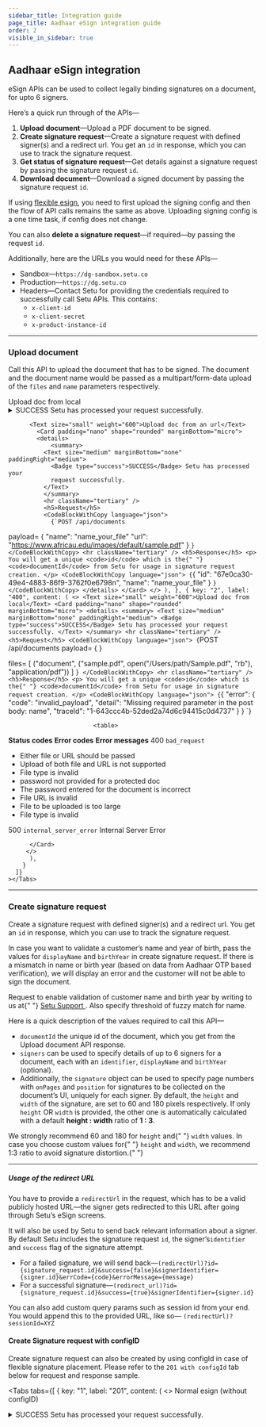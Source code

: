 ```yaml
---
sidebar_title: Integration guide
page_title: Aadhaar eSign integration guide
order: 2
visible_in_sidebar: true
---
```


## Aadhaar eSign integration

eSign APIs can be used to collect legally binding signatures on a document, for upto 6 signers.

Here’s a quick run through of the APIs—

1. **Upload document**—Upload a PDF document to be signed.
2. **Create signature request**—Create a signature request with defined signer(s) and a redirect url. You get an `id` in response, which you can use to track the signature request.
3. **Get status of signature request**—Get details against a signature request by passing the signature request `id`.
4. **Download document**—Download a signed document by passing the signature request `id`.

If using <a href="/data/esign/flexi-esign">flexible esign</a>, you need to first upload the signing config and then the flow of API calls remains the same as above.
Uploading signing config is a one time task, if config does not change.

<Callout type="tip">
    You can also <strong>delete a signature request</strong>—if required—by
    passing the request
    <code>id</code>.
</Callout>

<br />

Additionally, here are the URLs you would need for these APIs—

-   Sandbox—`https://dg-sandbox.setu.co`
-   Production—`https://dg.setu.co`
-   Headers—Contact Setu for providing the credentials required to successfully call Setu APIs. This contains:
    -   `x-client-id`
    -   `x-client-secret`
    -   `x-product-instance-id`

<hr class="primary" />

### Upload document

Call this API to upload the document that has to be signed. The document and the document name would be passed as a multipart/form-data upload of the `files` and `name` parameters respectively.

<Row>
  <Portion desktopSpan="whole">
    <Tabs
      tabs={[
        {
          key: "1",
          label: "201",
          content: (
            <>
            <Text size="small" weight="600">Upload doc from local</Text>
            <Card padding="nano" shape="rounded" marginBottom="micro">
            <details>
              <summary>
              <Text size="medium" marginBottom="none" paddingRight="medium">
                <Badge type="success">SUCCESS</Badge> Setu has processed your
                request successfully.
              </Text>
              </summary>
              <hr className="tertiary" />
              <h5>Request</h5>
              <CodeBlockWithCopy language="json">
                {`POST /api/documents 
payload= { 
    "name": "name_your_file" 
 } 
 
files= [ 
  ("document", ("sample.pdf", open("/Users/path/Sample.pdf", "rb"), "application/pdf")) 
] `}
              </CodeBlockWithCopy>
              <hr className="tertiary" />
              <h5>Response</h5>
              <p>
                You will get a unique <code>id</code> which is the{" "}
                <code>documentId</code> from Setu for usage in signature request
                creation.
              </p>
              <CodeBlockWithCopy language="json">
                {`{
  "id": "67e0ca30-49e4-4883-86f9-3762f0e6798c", 
  "name": "name_your_file" 
} `}
              </CodeBlockWithCopy>
          </details>
          </Card>

          <Text size="small" weight="600">Upload doc from an url</Text>
            <Card padding="nano" shape="rounded" marginBottom="micro">
            <details>
                <summary>
              <Text size="medium" marginBottom="none" paddingRight="medium">
                <Badge type="success">SUCCESS</Badge> Setu has processed your
                request successfully.
              </Text>
              </summary>
              <hr className="tertiary" />
              <h5>Request</h5>
              <CodeBlockWithCopy language="json">
                {`POST /api/documents

payload= {
"name": "name_your_file"
"url": "https://www.africau.edu/images/default/sample.pdf"
} `}
              </CodeBlockWithCopy>
              <hr className="tertiary" />
              <h5>Response</h5>
              <p>
                You will get a unique <code>id</code> which is the{" "}
                <code>documentId</code> from Setu for usage in signature request
                creation.
              </p>
              <CodeBlockWithCopy language="json">
                {`{
"id": "67e0ca30-49e4-4883-86f9-3762f0e6798n",
"name": "name_your_file"
} `}
              </CodeBlockWithCopy>
            </details>
          </Card>
          </>
          ),
        },
        {
          key: "2",
          label: "400",
          content: (
            <>
            <Text size="small" weight="600">Upload doc from local</Text>
            <Card padding="nano" shape="rounded" marginBottom="micro">
            <details>
              <summary>
              <Text size="medium" marginBottom="none" paddingRight="medium">
                <Badge type="success">SUCCESS</Badge> Setu has processed your
                request successfully.
              </Text>
              </summary>
              <hr className="tertiary" />
              <h5>Request</h5>
              <CodeBlockWithCopy language="json">
                {`POST /api/documents
payload= {
}

files= [
("document", ("sample.pdf", open("/Users/path/Sample.pdf", "rb"), "application/pdf"))
] `}
              </CodeBlockWithCopy>
              <hr className="tertiary" />
              <h5>Response</h5>
              <p>
                You will get a unique <code>id</code> which is the{" "}
                <code>documentId</code> from Setu for usage in signature request
                creation.
              </p>
              <CodeBlockWithCopy language="json">
                {`{
"error": {
"code": "invalid_payload",
"detail": "Missing required parameter in the post body: name",
"traceId": "1-643ccc4b-52ded2a74d6c94415c0d4737"
}
} `}
</CodeBlockWithCopy>

                            <table>

  <tr>
    <th>
      <strong>Status codes</strong>
    </th>
    <th>
      <strong>Error codes</strong>
    </th>
    <th>
      <strong>Error messages</strong>
    </th>
  </tr>
  <tr>
    <td>400</td>
    <td><code>bad_request</code></td>
    <td>
      <ul>
        <li>Either file or URL should be passed</li>
        <li>Upload of both file and URL is not supported</li>
        <li>File type is invalid</li>
        <li>password not provided for a protected doc</li>
        <li>The password entered for the document is incorrect</li>
        <li>File URL is invalid</li>
        <li>File to be uploaded is too large</li>
        <li>File type is invalid</li>
      </ul>
    </td>
  </tr>
  <tr>
    <td>500</td>
    <td><code>internal_server_error</code></td>
    <td>
    Internal Server Error
    </td>
  </tr>
</table>
          </details>

          </Card>
         </>
          ),
        }
      ]}
    ></Tabs>

  </Portion>
</Row>

<hr class="primary" />

### Create signature request

Create a signature request with defined signer(s) and a redirect url. You get an `id` in response, which you can use to track the signature request.

In case you want to validate a customer’s name and year of birth, pass the values for `displayName` and `birthYear` in create signature request. If there is a mismatch in name or birth year (based on data from Aadhaar OTP based verification), we will display an error and the customer will not be able to sign the document.

<Callout type="tip">
    Request to enable validation of customer name and birth year by writing to
    us at{" "}
    <a href="https://setu.co/support" target="_blank">
        Setu Support
    </a>
    . Also specify threshold of fuzzy match for name.
</Callout>

<br />

Here is a quick description of the values required to call this API—

-   `documentId` the unique id of the document, which you get from the Upload document API response.
-   `signers` can be used to specify details of up to 6 signers for a document, each with an `identifier`, `displayName` and `birthYear` (optional).
-   Additionally, the `signature` object can be used to specify page numbers with `onPages` and `position` for signatures to be collected on the document’s UI, uniquely for each signer. By default, the `height` and `width` of the signature, are set to 60 and 180 pixels respectively. If only `height` OR `width` is provided, the other one is automatically calculated with a default **height : width** ratio of **1 : 3**.

<Callout type="warning">
    We strongly recommend 60 and 180 for <code>height</code> and{" "}
    <code>width</code> values. In case you choose custom values for{" "}
    <code>height</code> and <code>width</code>, we recommend 1:3 ratio to avoid
    signature distortion.{" "}
</Callout>

<hr class="tertiary" />

##### Usage of the redirect URL

You have to provide a `redirectUrl` in the request, which has to be a valid publicly hosted URL—the signer gets redirected to this URL after going through Setu’s eSign screens.

It will also be used by Setu to send back relevant information about a signer. By default Setu includes the signature request `id`, the signer’s`identifier` and `success` flag of the signature attempt.

-   For a failed signature, we will send back—`(redirectUrl)?id={signature_request.id}&success={false}&signerIdentifier={signer.id}&errCode={code}&errorMessage={message}`
-   For a successful signature—`(redirect_url)?id={signature_request.id}&success={true}&signerIdentifier={signer.id}`

<Callout type="tip">
    You can also add custom query params such as session id from your end. You
    would append this to the provided URL, like so—
    <code>(redirectUrl)?sessionId=XYZ</code>
</Callout>

<br />

#### Create Signature request with configID

Create signature request can also be created by using configId in case of flexible signature placement. Please refer to the `201 with configId` tab below for request and response sample.

<Tabs
  tabs={[
    {
      key: "1",
      label: "201",
      content: (
        <>
          <Text size="small" weight="600">
            Normal esign (without configID)
          </Text>
          <Card padding="nano" shape="rounded" marginBottom="micro">
            <details>
              <summary>
                <Text size="medium" marginBottom="none" paddingRight="medium">
                  <Badge type="success">SUCCESS</Badge> Setu has processed your
                  request successfully.
                </Text>
              </summary>
              <hr className="tertiary" />
              <h5>Request</h5>
              <CodeBlockWithCopy language="json">
                {`POST /api/signature 
                
                { 
                  "documentId": "67e0ca30-49e4-4883-86f9-3762f0e6798c", 
                  "redirectUrl": "your-redirect-url.com?other_keys=youcandefinehere", 
                  "signers": [{ 
                      "identifier": "9876543210", 
                      "displayName": "John Doe", 
                      "birthYear": "1988",
                      "signature": { 
                          "onPages": [ 
                              "1" 
                          ], 
                          "position": "bottom-left", 
                          "height": 60, 
                          "width": 180 
                      } 
                  }] 
                } `}
              </CodeBlockWithCopy>
              <hr className="tertiary" />
              <h5>Response</h5>
              <p>
                You will get a unique signature request <code>id</code> from
                Setu—to track this signature request. Additionally, you will get
                an array of <code>signers</code>, each with their own signer{" "}
                <code>id</code>, <code>status</code> and <code>url</code>.
              </p>
              <CodeBlockWithCopy language="json">
                {`{ 
                    "documentId": "67e0ca30-49e4-4883-86f9-3762f0e6798c", 
                    "id": "cb80bfb4-d163-426e-ad57-1fd8889e62d4", 
                    "redirectUrl": "your-redirect-url.com?other_keys=youcandefinehere", 
                    "signers": [{ 
                            "displayName": "John Doe", 
                            "birthYear": "1988", //included if specified in Create signature request API
                            "id": "34f94af1-a8b9-4797-b287-c5ef7bff99a1", 
                            "identifier": "9876543210", 
                            "signatureDetails": null, 
                            "status": "pending", 
                            "url": "https://dg-uat.setu.co/signature/preview?requestId=6bae9d1f-0fa6-44e5-a801-3ad4a5f10a12&signerId=34f94af1-a8b9-4797-b287-c5ef7bff99a1" 
                    }], 
                    "status": "sign_initiated" 
                } `}
              </CodeBlockWithCopy>
              <p>
                The <code>url</code> from this response should be used to
                redirect your customer to complete a signature. The session of
                the <code>url</code> is activated once the user is redirected to
                it, and remains active for 15 minutes by default. Note that if
                one of the signers is signing the document, other signers have
                to wait until the active signer has finished signing.
              </p>
              <Callout type="warning">
                When the session of a <code>url</code> is active, the{" "}
                <code>status</code> of the signature request is{" "}
                <code>sign_in_progress</code> and no other signer will be able
                to sign the document at that point of time.
              </Callout>
            </details>
          </Card>

          <Text size="small" weight="600">
            Flexi esign (with configID)
          </Text>
          <Card padding="nano" shape="rounded">
            <details>
              <summary>
                <Text size="medium" marginBottom="none" paddingRight="medium">
                  <Badge type="success">SUCCESS</Badge> Setu has processed your
                  request successfully.
                </Text>
              </summary>
              <hr className="tertiary" />
              <p>
                When passiing a configID, width, height, position and on pages
                field are not required as they are picked from the config
                associated with the id.
              </p>
              <h5>Request with configId</h5>
              <CodeBlockWithCopy language="json">
                {`POST /api/signature

                {
                  "documentId": "{{document_id}}",
                  "redirectUrl": "http://setu.co",
                  "configId": "e66e4d4b-165b-49db-bef2-3f11f9f2384",
                  "signers": [
                    {
                      "identifier": "7002484002",
                      "displayName": "Rahul R",
                      "birthYear": "1988",
                      "signerConfigNumber": 1
                    },
                    {
                      "identifier": "9811412438",
                      "displayName": "chetri R",
                      "birthYear": "1987",
                      "signerConfigNumber": 2
                    }
                  ]
                }
              `}
              </CodeBlockWithCopy>
              <hr className="tertiary" />
              <h5>Response</h5>
              <p>
                You will get a unique signature request <code>id</code> from
                Setu—to track this signature request. Additionally, you will get
                an array of <code>signers</code>, each with their own signer{" "}
                <code>id</code>, <code>status</code> and <code>url</code>.
              </p>
              <CodeBlockWithCopy language="json">
                {`{

"documentId": "67e0ca30-49e4-4883-86f9-3762f0e6798c",
"id": "cb80bfb4-d163-426e-ad57-1fd8889e62d4",
"redirectUrl": "your-redirect-url.com?other_keys=youcandefinehere",
"signers": [{
"displayName": "Rahul R",
"birthYear": "1988", //included if specified in Create signature request API
"id": "34f94af1-a8b9-4797-b287-c5ef7bff99a1",
"identifier": "7002484002",
"signatureDetails": null,
"status": "pending",
"url": "https://dg-uat.setu.co/signature/preview?requestId=6bae9d1f-0fa6-44e5-a801-3ad4a5f10a12&signerId=34f94af1-a8b9-4797-b287-c5ef7bff99a1"
},
{
"displayName": "chetri R",
"birthYear": "1988", //included if specified in Create signature request API
"id": "34f94af1-a8b9-4797-b287-c5ef7bff99a1",
"identifier": "9811412438",
"signatureDetails": null,
"status": "pending",
"url": "https://dg-uat.setu.co/signature/preview?requestId=6bae9d1f-0fa6-44e5-a801-3ad4a5f10a12&signerId=34f94af1-a8b9-4797-b287-c5ef7bff90a2"
}
],
"status": "sign_initiated"
} `}
              </CodeBlockWithCopy>
              <p>
                The <code>url</code> from this response should be used to
                redirect your customer to complete a signature. The session of
                the <code>url</code> is activated once the user is redirected to
                it, and remains active for 15 minutes by default. Note that if
                one of the signers is signing the document, other signers have
                to wait until the active signer has finished signing.
              </p>
              <Callout type="warning">
                When the session of a <code>url</code> is active, the{" "}
                <code>status</code> of the signature request is{" "}
                <code>sign_in_progress</code> and no other signer will be able
                to sign the document at that point of time.
              </Callout>
            </details>
          </Card>
        </>
      ),
    },
    {
        key: "2",
        label: "404",
        content: (
          <>
            <p>
              <Badge type="failure">NOT FOUND</Badge> When the provided
              document <code>id</code> is incorrect or deleted.
            </p>
            <hr className="tertiary" />
            <h5>Request</h5>
            <CodeBlockWithCopy language="json">
              {`POST /api/signature
{
"documentId": "67e0ca30-49e4-4883-86f9-3762f0e6798c",
"redirectUrl": "your-redirect-url.com?other_keys=youcandefinehere",
"signers": [{
"identifier": "9876543210",
"displayName": "John Doe",
"birthYear": "1988",
"signature": {
"onPages": [
"1"
],
"position": "bottom-left",
"height": 60,
"width": 180
}
}]
}`}
            </CodeBlockWithCopy>
            <hr className="tertiary" />
            <h5>Response</h5>
            <CodeBlockWithCopy language="json">
              {`{
"error": {
"code": "document_not_found",
"detail": "This document is not available anymore.",
"traceId": "1-643e6ec4-5c5652e6368c22573d12fa31"
}
} `}
</CodeBlockWithCopy>
<table>
<tr>
<th>
<strong>Status codes</strong>
</th>
<th>
<strong>Error codes</strong>
</th>
<th>
<strong>Error messages</strong>
</th>
</tr>
<tr>
<td>400</td>
<td>
<code>invalid_document</code>
</td>
<td>
<li>The document Id is already being used in a signature</li>
</td>
</tr>
<tr>
<td>400</td>
<td>
<code>invalid_signer_list</code>
</td>
<td>
<li>Not proper signer list, you will get parameter specific message</li>
</td>
</tr>
<tr>
<td>404</td>
<td>
<code>document_not_found_error</code>
</td>
<td>
<li>Document is not available</li>
</td>
</tr>
<tr>
<td>404</td>
<td>
<code>signing_config_not_found</code>
</td>
<td>
<li>Check the config id passed</li>
</td>
</tr>
<tr>
<td>500</td>
<td>
<code>internal_server_error</code>
</td>
<td> Internal Server Error </td>
</tr>
</table>
</>
),
}
]}

> </Tabs>

<hr class="primary" />

### Get signature request status

Call this API to get the details of a signature request by passing its unique signature request `id`.

The following table lists the possible values of `status` of the signature request and corresponding possible values of the `status` of signer(s)—

| Signature request status                                                                                                | Possible signer statuses               |
| ----------------------------------------------------------------------------------------------------------------------- | -------------------------------------- |
| `sign_initiated`—No signer has signed the document yet                                                                  | `pending`                              |
| `sign_pending`—At least one of the signers has signed the document                                                      | `pending `\| `signed`                  |
| `sign_in_progress`—When one of the signers is signing the document. No other signer will be able to sign at this stage. | `pending` \| `in_progress` \| `signed` |
| `sign_complete`—All signers have completed signing the document                                                         | `signed`                               |

<hr class="tertiary" />

<Row>
  <Portion desktopSpan="whole">
    <Tabs
      tabs={[
        {
          key: "1",
          label: "200",
          content: (
            <>
              <Text size="small" weight="600">
                Type 1
              </Text>
              <Card padding="nano" shape="rounded" marginBottom="micro">
                <details>
                  <summary>
                    <Text
                      size="medium"
                      marginBottom="none"
                      paddingRight="medium"
                    >
                      <Badge type="success">SUCCESS</Badge> Setu has processed
                      your request successfully and no signer has signed the
                      document yet.
                    </Text>
                  </summary>
                  <hr className="tertiary" />
                  <h5>Request</h5>
                  <p>
                    Pass the signature request <code>id</code> as a URL
                    parameter
                  </p>
                  <CodeBlockWithCopy language="json">
                    {`GET  /api/signature/:id `}
                  </CodeBlockWithCopy>
                  <hr className="tertiary" />
                  <h5>Response</h5>
                  <p>
                    You will get the details associated with the provided
                    signature request <code>id</code> like—
                  </p>
                  <ul>
                    <li>
                      <code>documentId</code> , points to the document to be
                      signed.
                    </li>
                    <li>
                      <code>id</code> is the signature request <code>id</code>{" "}
                      associated with this signature.
                    </li>
                    <li>
                      <code>redirectUrl</code> is publicly hosted URL, provided
                      by you while creating a signature request. You will get
                      the following query params by default—signature request{" "}
                      <code>id</code>, a particular signer’s <code>id</code> and{" "}
                      <code>status</code>
                    </li>
                    <li>
                      <code>signers</code> is an array of upto 6 signers, each
                      with an independent signer <code>id</code> and status
                    </li>
                    <li>
                      <code>status</code>, the overall status for the signature
                      request. It will change to <code>sign_complete</code>,
                      once all signers have completed signatures.
                    </li>
                  </ul>
                  <CodeBlockWithCopy language="json">
                    {`{ 
                    "documentId": "67e0ca30-49e4-4883-86f9-3762f0e6798c", 
                    "id": "cb80bfb4-d163-426e-ad57-1fd8889e62d4", 
                    "redirectUrl": "setu.co/careers", 
                    "signers": [ 
                      { 
                        "displayName": "John Doe", 
                        "birthYear": "1988", //included if specified in Create signature request API
                        "id": "9d9e47f7-9c24-4587-8775-f01b17e6fc4d" 
                        "identifier": "9876543210", 
                        "signatureDetails":null, 
                        "status": "pending", // ENUM values—pending | in_progress | signed 
                        "url": "sign.setu.co" 
                      } 
                    ], 
                    "status": "sign_initiated" // ENUM values—sign_initiated | sign_pending | sign_in_progress | sign_complete 
                } `}
                  </CodeBlockWithCopy>
                </details>
              </Card>

              <Text size="small" weight="600">
                Type 2
              </Text>
              <Card padding="nano" shape="rounded" marginBottom="micro">
                <details>
                  <summary>
                    <Text
                      size="medium"
                      marginBottom="none"
                      paddingRight="medium"
                    >
                      <Badge type="success">SUCCESS</Badge> Setu has processed
                      your request successfully and at least one of the signers
                      has signed the document.
                    </Text>
                  </summary>
                  <hr className="tertiary" />
                  <h5>Request</h5>
                  <p>
                    Pass the signature request <code>id</code> as a URL
                    parameter
                  </p>
                  <CodeBlockWithCopy language="json">
                    {`GET  /api/signature/:id `}
                  </CodeBlockWithCopy>
                  <hr className="tertiary" />
                  <h5>Response</h5>
                  <p>
                    You will get the details associated with the provided
                    signature request <code>id</code> like—
                  </p>
                  <ul>
                    <li>
                      <code>documentId</code> , points to the document to be
                      signed.
                    </li>
                    <li>
                      <code>id</code> is the signature request <code>id</code>{" "}
                      associated with this signature.
                    </li>
                    <li>
                      <code>redirectUrl</code> is publicly hosted URL, provided
                      by you while creating a signature request. You will get
                      the following query params by default—signature request{" "}
                      <code>id</code>, a particular signer’s <code>id</code> and{" "}
                      <code>status</code>
                    </li>
                    <li>
                      <code>signers</code> is an array of upto 6 signers, each
                      with an independent signer <code>id</code> and status
                    </li>
                    <li>
                      <code>signatureDetails</code> is a JSON object, which has
                      details of the signer as per Aadhaar—
                      <code>aadhaarName</code>, <code>aadhaarSuffix</code>,{" "}
                      <code>birthYear</code>, <code>gender</code> and{" "}
                      <code>postalCode</code>.
                    </li>
                    <li>
                      <code>status</code>, the overall status for the signature
                      request. It will change to <code>sign_complete</code>,
                      once all signers have completed signatures.
                    </li>
                  </ul>
                  <CodeBlockWithCopy language="json">
                    {`{
                    "documentId": "67e0ca30-49e4-4883-86f9-3762f0e6798c",
                    "id": "cb80bfb4-d163-426e-ad57-1fd8889e62d4",
                    "redirectUrl": "setu.co/careers",
                    "signers": [
                      {
                        "displayName": "John Doe",
                        "birthYear": "1988", //included if specified in Create signature request API
                        "id": "9d9e47f7-9c24-4587-8775-f01b17e6fc4d"
                        "identifier": "9876543210",
                        "signatureDetails": {
                            "aadhaarName": "John Doe",
                            "aadhaarSuffix": "XXXX",
                            "birthYear": "1988",
                            "gender": "M",
                            "postalCode": "560001"
                        },
                        "status": "signed", // ENUM values—pending | in_progress | signed
                        "url": "sign.setu.co"
                      }
                    ],
                    "status": "sign_complete" // ENUM values—sign_initiated | sign_pending | sign_in_progress | sign_complete
                } `}
                  </CodeBlockWithCopy>
                </details>
              </Card>
            </>
          ),
        },
        {
          key: "2",
          label: "404",
          content: (
            <>
              <p>
                <Badge type="failure">NOT FOUND</Badge> When the provided
                signature <code>id</code> is incorrect or deleted.
              </p>
              <hr className="tertiary" />
              <h5>Request</h5>
              <CodeBlockWithCopy language="json">
                {`GET /api/signature/:id `}
              </CodeBlockWithCopy>
              <hr className="tertiary" />
              <h5>Response</h5>
              <CodeBlockWithCopy language="json">
                {`{
                    "error": {
                        "code": "signature_request_not_found",
                        "detail": "Signature Request Not Found.",
                        "traceId": ""  // unique identifier for this error
                    }
                } `}
              </CodeBlockWithCopy>

            </>
          ),
        },
      ]}
    ></Tabs>

  </Portion>
</Row>

<hr class="primary" />

### Download signed document

Call this API to download a signed document.

<Row>
    <Portion desktopSpan="whole">
        <Tabs
            tabs={[
                {
                    key: "1",
                    label: "200",
                    content: (
                        <>
                            <p>
                                <Badge type="success">SUCCESS</Badge> Signature
                                request is in <code>sign_complete</code> state
                                and available for download.
                            </p>
                            <hr className="tertiary" />
                            <h5>Request</h5>
                            <p>
                                Pass the signature request <code>id</code> as a
                                URL parameter
                            </p>
                            <CodeBlockWithCopy language="json">
                                {`GET  /api/signature/:id/download/ `}
                            </CodeBlockWithCopy>
                            <hr className="tertiary" />
                            <h5>Response</h5>
                            <CodeBlockWithCopy language="json">
                                {` { 
                    "downloadUrl": "https://s3.amazonaws.com/downloadfolderpath",  
                    "id": "cb80bfb4-d163-426e-ad57-1fd8889e62d4", //signature request id 
                    "validUpto": "2021-10-28T14:09:14+05:30" //validity of downloadUrl in ISO 8601 timestamp 
                  } `}
                            </CodeBlockWithCopy>
                        </>
                    ),
                },
                {
                    key: "2",
                    label: "400",
                    content: (
                        <>
                            <p>
                                <Badge type="failure">BAD REQUEST</Badge>{" "}
                                Signature request is not yet completed.
                            </p>
                            <hr className="tertiary" />
                            <h5>Request</h5>
                            <p>
                                Pass the signature request <code>id</code> as a
                                URL parameter
                            </p>
                            <CodeBlockWithCopy language="json">
                                {`GET  /api/signature/:id/download/ `}
                            </CodeBlockWithCopy>
                            <hr className="tertiary" />
                            <h5>Response</h5>
                            <CodeBlockWithCopy language="json">
                                {`{ 
                    "error": { 
                        "code": "document_not_signed", 
                        "detail": "Only signed documents can be downloaded.", 
                        "traceId": ""  // unique identifier for this error 
                    } 
                } `}
                            </CodeBlockWithCopy>
                        </>
                    ),
                },
                {
                    key: "3",
                    label: "404",
                    content: (
                        <>
                            <p>
                                <Badge type="failure">NOT FOUND</Badge> The
                                signed document is either deleted or an
                                incorrect signature request <code>id</code> has
                                been provided.
                            </p>
                            <hr className="tertiary" />
                            <h5>Request</h5>
                            <p>
                                Pass the signature request <code>id</code> as a
                                URL parameter
                            </p>
                            <CodeBlockWithCopy language="json">
                                {`GET  /api/signature/:id/download/ `}
                            </CodeBlockWithCopy>
                            <hr className="tertiary" />
                            <h5>Response</h5>
                            <CodeBlockWithCopy language="json">
                                {`{ 
                  "error": { 
                    "code": "document_not_found", 
                    "detail": "Document not found.", 
                    "traceId": "" // unique identifier for this error 
                  } 
                } `}
                            </CodeBlockWithCopy>
                        </>
                    ),
                },
            ]}
        ></Tabs>
    </Portion>
</Row>

<hr class="primary" />

### Delete a signature request

Call this API to delete a signature request. You can choose to do so once you have downloaded the signed document, or you may even delete it before.

<Callout type="warning">
    Deleting a signature request also deletes the document associated with it.
</Callout>

<Row>
    <Portion desktopSpan="whole">
        <Tabs
            tabs={[
                {
                    key: "1",
                    label: "204",
                    content: (
                        <>
                            <p>
                                <Badge type="success">SUCCESS</Badge> You will
                                get a success 204 status post deletion.
                            </p>
                            <hr className="tertiary" />
                            <h5>Request</h5>
                            <p>
                                Pass the signature request <code>id</code> as a
                                URL parameter
                            </p>
                            <CodeBlockWithCopy language="json">
                                {`POST /api/signature/:id/delete/ `}
                            </CodeBlockWithCopy>
                        </>
                    ),
                },
                {
                    key: "2",
                    label: "404",
                    content: (
                        <>
                            <p>
                                <Badge type="failure">NOT FOUND</Badge> When the
                                provided signature request <code>id</code> is
                                incorrect.
                            </p>
                            <hr className="tertiary" />
                            <h5>Request</h5>
                            <p>
                                Pass the signature request <code>id</code> as a
                                URL parameter
                            </p>
                            <CodeBlockWithCopy language="json">
                                {`POST /api/signature/:id/delete/ `}
                            </CodeBlockWithCopy>
                            <hr className="tertiary" />
                            <h5>Response</h5>
                            <CodeBlockWithCopy language="json">
                                {`{ 
                    "error": { 
                        "code": "signature_request_not_found", 
                        "detail": "Signature Request Not Found.", 
                        "traceId": ""  // unique identifier for this error 
                    } 
                } `}
                            </CodeBlockWithCopy>
                        </>
                    ),
                },
            ]}
        ></Tabs>
    </Portion>
</Row>

<WasPageHelpful />
